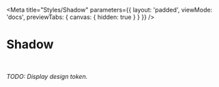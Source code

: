 
<Meta 
    title="Styles/Shadow"
    parameters={{ 
        layout: 'padded', 
        viewMode: 'docs',
        previewTabs: { canvas: { hidden: true } }
    }}
/>

# Shadow

<br/>

_TODO: Display design token._